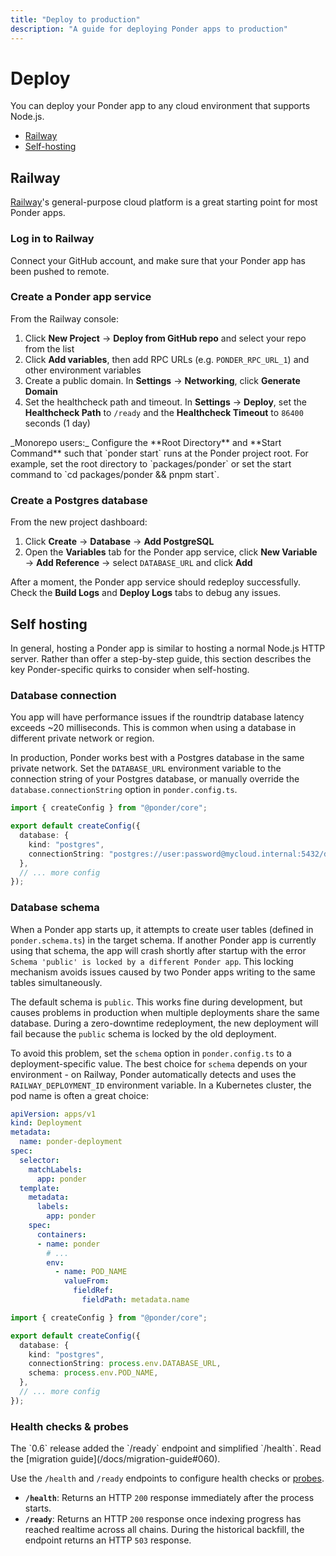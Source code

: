 ```yaml
---
title: "Deploy to production"
description: "A guide for deploying Ponder apps to production"
---
```



# Deploy

You can deploy your Ponder app to any cloud environment that supports Node.js.

- [Railway](#railway)
- [Self-hosting](#self-hosting)

## Railway

[Railway](https://railway.app)'s general-purpose cloud platform is a great starting point for most Ponder apps.

<Steps>

### Log in to Railway

Connect your GitHub account, and make sure that your Ponder app has been pushed to remote.

### Create a Ponder app service

From the Railway console:

1. Click **New Project** → **Deploy from GitHub repo** and select your repo from the list
2. Click **Add variables**, then add RPC URLs (e.g. `PONDER_RPC_URL_1`) and other environment variables
3. Create a public domain. In **Settings** → **Networking**, click **Generate Domain** 
4. Set the healthcheck path and timeout. In **Settings** → **Deploy**, set the **Healthcheck Path** to `/ready` and the **Healthcheck Timeout** to `86400` seconds (1 day)

<Callout type="warning">
  _Monorepo users:_ Configure the **Root Directory** and **Start Command**
  such that `ponder start` runs at the Ponder project root. For example, set the root
  directory to `packages/ponder` or set the start command to `cd packages/ponder
  && pnpm start`.
</Callout>

### Create a Postgres database

From the new project dashboard:

1. Click **Create** → **Database** → **Add PostgreSQL**
2. Open the **Variables** tab for the Ponder app service, click **New Variable** → **Add Reference** → select `DATABASE_URL` and click **Add**

After a moment, the Ponder app service should redeploy successfully. Check the **Build Logs** and **Deploy Logs** tabs to debug any issues.

</Steps>

## Self hosting

In general, hosting a Ponder app is similar to hosting a normal Node.js HTTP server. Rather than offer a step-by-step guide, this section describes the key Ponder-specific quirks to consider when self-hosting.

### Database connection

<Callout type="warning">
  You app will have performance issues if the roundtrip database latency exceeds ~20 milliseconds. This is common when using a database in different private network or region.
</Callout>

In production, Ponder works best with a Postgres database in the same private network. Set the `DATABASE_URL` environment variable to the connection string of your Postgres database, or manually override the `database.connectionString` option in `ponder.config.ts`.

```ts filename="ponder.config.ts" {6}
import { createConfig } from "@ponder/core";

export default createConfig({
  database: {
    kind: "postgres",
    connectionString: "postgres://user:password@mycloud.internal:5432/database",
  },
  // ... more config
});
```

### Database schema

When a Ponder app starts up, it attempts to create user tables (defined in `ponder.schema.ts`) in the target schema. If another Ponder app is currently using that schema, the app will crash shortly after startup with the error `Schema 'public' is locked by a different Ponder app`. This locking mechanism avoids issues caused by two Ponder apps writing to the same tables simultaneously.

The default schema is `public`. This works fine during development, but causes problems in production when multiple deployments share the same database. During a zero-downtime redeployment, the new deployment will fail because the `public` schema is locked by the old deployment.

To avoid this problem, set the `schema` option in `ponder.config.ts` to a deployment-specific value. The best choice for `schema` depends on your environment - on Railway, Ponder automatically detects and uses the `RAILWAY_DEPLOYMENT_ID` environment variable. In a Kubernetes cluster, the pod name is often a great choice:

<div class="code-columns">

```yaml filename="ponder.yaml" {17-21}
apiVersion: apps/v1
kind: Deployment
metadata:
  name: ponder-deployment
spec:
  selector:
    matchLabels:
      app: ponder
  template:
    metadata:
      labels:
        app: ponder
    spec:
      containers:
      - name: ponder
        # ...
        env:
          - name: POD_NAME
            valueFrom:
              fieldRef:
                fieldPath: metadata.name
```

```ts filename="ponder.config.ts" {7}
import { createConfig } from "@ponder/core";

export default createConfig({
  database: {
    kind: "postgres",
    connectionString: process.env.DATABASE_URL,
    schema: process.env.POD_NAME,
  },
  // ... more config
});
```
</div>

### Health checks & probes

<Callout type="info">
  The `0.6` release added the `/ready` endpoint and simplified `/health`. Read the [migration guide](/docs/migration-guide#060).
</Callout>

Use the `/health` and `/ready` endpoints to configure health checks or [probes](https://kubernetes.io/docs/concepts/configuration/liveness-readiness-startup-probes/).

- **`/health`**: Returns an HTTP `200` response immediately after the process starts.
- **`/ready`**: Returns an HTTP `200` response once indexing progress has reached realtime across all chains. During the historical backfill, the endpoint returns an HTTP `503` response.
